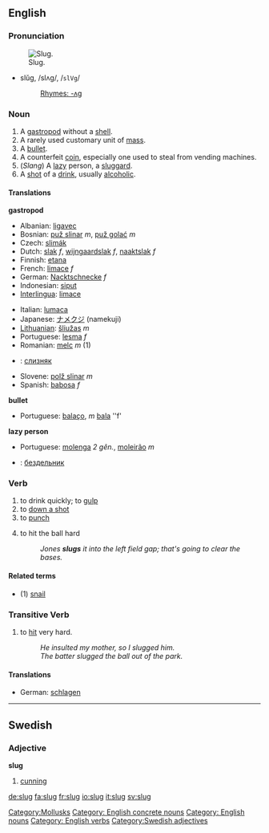 ==English==

===Pronunciation===
[[Image:Arion lusitanicus eating.jpg|thumb|Slug.]]
*slŭg, /slʌɡ/, /<tt>slVg</tt>/
*:[[Rhymes:English:-ʌɡ|Rhymes: -ʌɡ]]

===Noun===
{{en-noun}}

# A [[gastropod]] without a [[shell]].
# A rarely used customary unit of [[mass]].
# A [[bullet]].
# A counterfeit [[coin]], especially one used to steal from vending machines.
# (''Slang'') A [[lazy]] person, a [[sluggard]].
# A [[shot]] of a [[drink]], usually [[alcoholic]].

====Translations====
'''gastropod'''

{{top}}
*Albanian: [[ligavec]]
*Bosnian: [[puž slinar]] ''m'', [[puž golać]] ''m''
*Czech: [[slimák]]
*Dutch: [[slak]] ''f'', [[wijngaardslak]] ''f'', [[naaktslak]] ''f''
*Finnish: [[etana]]
*French: [[limace]] ''f''
*German: [[Nacktschnecke]] ''f''
*Indonesian: [[siput]]
*[[Interlingua]]: [[limace]]
{{mid}}
*Italian: [[lumaca]] {{f}}
*Japanese: [[ナメクジ]] (namekuji)
*[[Lithuanian]]: [[šliužas]] ''m''
*Portuguese: [[lesma]]  ''f''
*Romanian: [[melc]] ''m'' (1)
* {{ru}}: [[слизняк]] {{m}}
*Slovene: [[polž slinar]] ''m''
*Spanish: [[babosa]] ''f''

{{bottom}}

'''bullet'''
{{top}}
{{mid}}
* Portuguese: [[balaço]], ''m''  [[bala]] ''f'
{{bottom}}

'''lazy person'''
{{top}}
* Portuguese: [[molenga]] ''2 gên.'', [[moleirão]] ''m''
{{mid}}
* {{ru}}: [[бездельник]] {{m}}
{{bottom}}

===Verb===
{{en-infl-reg-consonant|slug||g}}

# to drink quickly; to [[gulp]]
# to [[down a shot]]
# to [[punch]]
# {{baseball}} to hit the ball hard
#: ''Jones '''slugs''' it into the left field gap; that's going to clear the bases.''


====Related terms====
*(1) [[snail]]

===Transitive Verb===
{{en-infl-reg-consonant|slug||g}}

# to [[hit]] very hard.
#: ''He insulted my mother, so I slugged him.''
#: ''The batter slugged the ball out of the park.''

====Translations====
{{top}}
*German: [[schlagen]]
{{mid}}
{{bottom}}

[[Category:Mollusks]]

----

==Swedish==
===Adjective===
'''slug'''

#[[cunning]]

[[Category: English concrete nouns]]
[[Category: English nouns]]
[[Category: English verbs]]
[[Category:Swedish adjectives]]

[[de:slug]]
[[fa:slug]]
[[fr:slug]]
[[io:slug]]
[[it:slug]]
[[sv:slug]]
